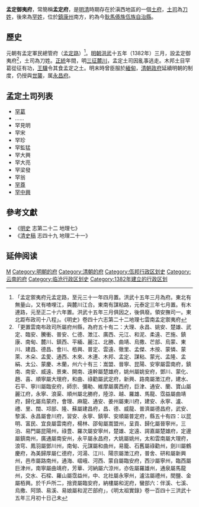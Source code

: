 {{Infobox settlement
| name                    = 孟定御夷府
| settlement_type         = [[土司|土司]]
| seat_type               = 統治中心
| seat                    = 孟定<br>（今雲南省臨滄市<br>耿馬傣族佤族自治縣孟定鎮）
| leader_title            = 土司姓氏
| leader_name             = [[刀姓|刀姓]]、[[罕姓|罕姓]]
| leader_title1           = 土司民族
| leader_name1            = [[傣族|傣族]]
}}
'''孟定御夷府'''，常簡稱'''孟定府'''，是[[明朝|明]][[清朝|清]]時期存在於滇西地區的一個[[土府|土府]]，[[土司|土司]]為[[刀姓|刀姓]]，後來為[[罕姓|罕姓]]，位於[[鎮康州|鎮康州]]南方，約為今[[耿馬傣族佤族自治縣|耿馬傣族佤族自治縣]]。

==歷史==
元朝有孟定軍民總管府（[[孟定路|孟定路]]）<ref>「孟定禦夷府元孟定路，至元三十一年四月置。洪武十五年三月為府。東北有無量山，又有喳哩江，與麓川江合。東南有謀粘路，元泰定三年七月置。有木連路，元至正二十六年置。洪武十五年三月俱因之，後俱廢。領安撫司一。東北距布政司十八程」。《明史》卷四十六志第二十二地理七雲南孟定禦夷府</ref>。[[明朝|明朝]][[洪武|洪武]]十五年（1382年）三月，設孟定御夷府<ref>「更置雲南布政司所屬府州縣，為府五十有二：大理、永昌、姚安、楚雄、武定、臨安、騰衝、普安、仁德、澂江、廣西、元江、和泥、柔遠、芒施、鎮康、南甸、麓川、鎮西、平緬、麗江、北勝、曲靖、烏撒、芒部、烏蒙、東川、建昌、德昌、會川、栢興、普定、雲遠、徹里、孟傑、木按、蒙憐、蒙萊、木朵、孟愛、通西、木來、木連、木邦、孟定、謀粘、蒙光、孟隆、孟絹、太公、蒙慶、木蘭，州六十有三：嵩盟、晉寧、昆陽、安寧屬雲南府，鎮南、南安、威遠、景東、開南、遠幹屬楚雄府，姚州屬姚安府，鄧川、蒙化、趙、喜、順寧屬大理府，和曲、祿勸屬武定府，新興、路南屬澂江府，建水、石平、寧川屬臨安府，師宗、彌勒、維摩屬廣西府，巨津、通安、蘭、寶山屬麗江府，永寧、浪渠、順州屬北勝府，陸涼、越、羅雄、馬龍、霑益屬曲靖府，歸化屬烏蒙府，會理、麻龍、通安、姜州屬東川府，建安、永寧、瀘、禮、里、闊、邛部、隆、蘇屬建昌府，昌、德、威龍、普濟屬德昌府，武安、黎溪、永昌屬會川府，習安、永寧、鎮寧、安順屬普定府，縣五十有四：以昆明、富民、宜良屬雲南府，楊林、邵甸屬嵩盟州，呈貢、歸化屬晉寧州，三泊、易門屬昆陽州，祿豊、羅次屬安寧州，楚雄、定遠、諤嘉屬楚雄府，定邊屬鎮南州，廣通屬南安州，永平屬永昌府，大姚屬姚州，太和雲南屬大理府，浪穹、鳳羽屬鄧川州，南甸、元謀屬和曲州，易籠、石舊屬祿勸州，劍川屬鶴慶府，為美歸厚屬仁德府，河湯、江川、陽宗屬澂江府，普舍、研和屬新興州，邑市屬路南州，通海、嶍峨、河西、蒙自屬臨安府，西沙屬寧州，臨西屬巨津州，南寧屬曲靖府，芳華、河納屬六涼州，亦佐屬羅雄州，通泉屬馬龍州，交水、石樑、羅山屬霑益州，中、北社屬永寧州，瀘沽屬禮州，閏鹽、金屬栢興。於千戶所二，捨資屬臨安府，納樓屬和泥府，蠻部六：伴溪、七溪、烏撒、阿頭、易溪、易娘屬和泥芒部府」，《明太祖實錄》卷一百四十三洪武十五年三月初十日己未</ref>，土司為刀姓。[[正统_(年号)|正統]]年間，明[[麓川之役|三征麓川]]，孟定土司因亂事逃走。木邦土目罕葛從征有功，[[王驥|王驥]]令其食孟定之土{{r|龔}}。明末時曾臣服於[[緬甸|緬甸]]，[[清朝政府|清朝政府]]延續明朝的制度，仍授與[[世襲|世襲]]，属[[永昌府|永昌府]]。

==孟定土司列表{{r|龔}}==
*[[罕葛|罕葛]]
*……
*罕見明
*罕宋
*罕珍
*罕監猛
*罕大興
*罕大亮
*罕梁發
*罕翁
*[[罕尊|罕尊]]
*[[罕中興|罕中興]]

==參考文獻==
{{reflist}}
*《[[明史|明史]] 志第二十二 地理七》
*《[[清史稿|清史稿]] 志四十九  地理二十一》

== 延伸阅读 ==
{{Wikisource further reading}}

{{reflist|refs=
<ref name="龔">{{cite book|author=龔蔭|title=《明清雲南土司通纂》|year=1985|publisher=雲南民族出版社|location=昆明}}</ref>
}}
{{雲南承宣布政使司行政區劃}}
{{清朝云南行政区划}}
{{明朝云南行政区划}}
{{明朝行政区划|nocat}}
{{傣族}}
{{云南土司}}
[[Category:土府|M]]
[[Category:明朝的府|Category:明朝的府]]
[[Category:清朝的府|Category:清朝的府]]
[[Category:佤邦行政区划史|Category:佤邦行政区划史]]
[[Category:云南的府|Category:云南的府]]
[[Category:临沧行政区划史|Category:临沧行政区划史]]
[[Category:1382年建立的行政区划|Category:1382年建立的行政区划]]
